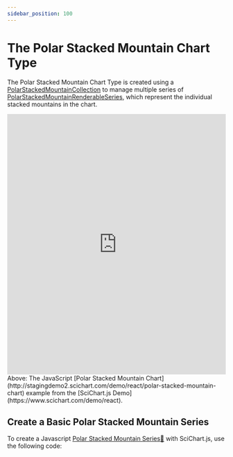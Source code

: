 ```yaml
---
sidebar_position: 100
---
```


# The Polar Stacked Mountain Chart Type


The Polar Stacked Mountain Chart Type is created using a [PolarStackedMountainCollection](www.scichart.com/documentation/js/v4/typedoc/classes/polarstackedmountaincollection.html) to manage multiple series of [PolarStackedMountainRenderableSeries](www.scichart.com/documentation/js/v4/typedoc/classes/polarstackedmountainrenderableseries.html), which represent the individual stacked mountains in the chart.

<iframe src="http://stagingdemo2.scichart.com/demo/iframe/polar-stacked-mountain-chart" width="100%" height="600px" frameborder="0"></iframe>

<div style={{textAlign: "center"}}> 
Above: The JavaScript [Polar Stacked Mountain Chart](http://stagingdemo2.scichart.com/demo/react/polar-stacked-mountain-chart) example from the [SciChart.js Demo](https://www.scichart.com/demo/react).
</div>

## Create a Basic Polar Stacked Mountain Series 

To create a Javascript [Polar Stacked Mountain Series:blue_book:](https://www.scichart.com/documentation/js/v4/typedoc/classes/polarstackedmountainrenderableseries.html) with SciChart.js, use the following code:

```ts showLineNumbers {33-35,62} file=./Basic/demo.ts start=region_A_start end=region_A_end
```

<ChartPreviewWrapper jsContent={polarStackedMountainChart} />